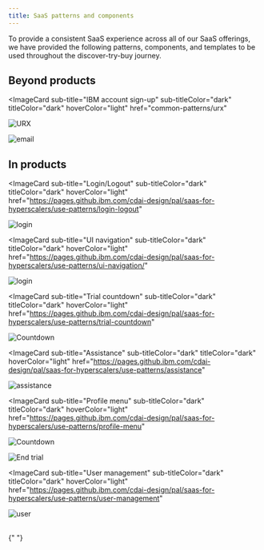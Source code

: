 ```yaml
---
title: SaaS patterns and components
---
```



<PageDescription>

To provide a consistent SaaS experience across all of our SaaS offerings, we have provided the following patterns, components, and templates to be used throughout the discover-try-buy journey.

</PageDescription>

## Beyond products

<Row className="image-card-group">

<Column colMd={2} colLg={2} noGutterSm>

<ImageCard 
sub-title="IBM account sign-up"
sub-titleColor="dark"
titleColor="dark"
hoverColor="light"
href="common-patterns/urx"
>

![URX](images/license--third-party.png)

</ImageCard>
</Column>

<Column colMd={2} colLg={2} noGutterSm>
<ImageCard 
sub-title="Emails"
sub-titleColor="dark"
titleColor="dark"
hoverColor="light"
href="https://pages.github.ibm.com/cdai-design/pal/saas-for-hyperscalers/email-templates"
>

![email](images/email.png)

</ImageCard>
</Column>

</Row>

## In products

<Row>

<Column colMd={2} colLg={2} noGutterSm>

<ImageCard
sub-title="Login/Logout"
sub-titleColor="dark"
titleColor="dark"
hoverColor="light"
href="https://pages.github.ibm.com/cdai-design/pal/saas-for-hyperscalers/use-patterns/login-logout"
>

![login](images/login.png)

</ImageCard>
</Column>

<Column colMd={2} colLg={2} noGutterSm>

<ImageCard
sub-title="UI navigation"
sub-titleColor="dark"
titleColor="dark"
hoverColor="light"
href="https://pages.github.ibm.com/cdai-design/pal/saas-for-hyperscalers/use-patterns/ui-navigation/"
>

![login](images/select--window.png)

</ImageCard>
</Column>

<Column colMd={2} colLg={2} noGutterSm>

<ImageCard
sub-title="Trial countdown"
sub-titleColor="dark"
titleColor="dark"
hoverColor="light"
href="https://pages.github.ibm.com/cdai-design/pal/saas-for-hyperscalers/use-patterns/trial-countdown"
>

![Countdown](images/event--schedule.png)

</ImageCard>
</Column>

<Column colMd={2} colLg={2} noGutterSm>

<ImageCard
sub-title="Assistance"
sub-titleColor="dark"
titleColor="dark"
hoverColor="light"
href="https://pages.github.ibm.com/cdai-design/pal/saas-for-hyperscalers/use-patterns/assistance"
>

![assistance](images/help.png)

</ImageCard>
</Column>

<Column colMd={2} colLg={2} noGutterSm>

<ImageCard
sub-title="Profile menu"
sub-titleColor="dark"
titleColor="dark"
hoverColor="light"
href="https://pages.github.ibm.com/cdai-design/pal/saas-for-hyperscalers/use-patterns/profile-menu"
>

![Countdown](images/user--avatar.png)

</ImageCard>
</Column>

<Column colMd={2} colLg={2} noGutterSm>
<ImageCard
sub-title="Expired trial"
sub-titleColor="dark"
titleColor="dark"
hoverColor="light"
href="https://pages.github.ibm.com/cdai-design/pal/saas-for-hyperscalers/common-patterns/trial-end"
>

![End trial](images/pause--outline.png)

</ImageCard>
</Column>

<Column colMd={2} colLg={2} noGutterSm>

<ImageCard
sub-title="User management"
sub-titleColor="dark"
titleColor="dark"
hoverColor="light"
href="https://pages.github.ibm.com/cdai-design/pal/saas-for-hyperscalers/use-patterns/user-management"
>

![user](images/user--follow.png)

</ImageCard>
</Column>

</Row>

<br />
<CardGroup>
  <MiniCard
    title="Figma file"
    href="https://www.figma.com/file/SlZ7TK2mTzNLIHZB2dGXRF/MCSP-Onboarding-Design-Guide?node-id=2061%3A429776&t=luTQJ8HZQRFImVao-1"
    actionIcon="launch"
  ></MiniCard>
  <MiniCard
    title="Storybook"
    href="https://pages.github.ibm.com/automation-saas/automation-common-header/?path=/story/automation-header--with-user-management"
    actionIcon="launch"
  ></MiniCard>
</CardGroup>{" "}
